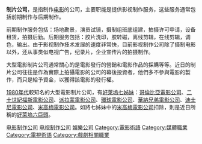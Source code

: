 {{Unreferenced|time=2020-12-23T14:31:27+00:00}}
{{noteTA
|G1=IT
|G2=Communication
}}
'''制片公司'''，是指制作[[电影|电影]]的公司，主要职能是提供影视制作服务，这些服务通常包括前期制作与后期制作。

前期制作服务包括：场地勘景，演员试镜，摄制组班底组建，拍摄许可申请，设备租赁，拍摄后勤。后期服务包括：胶片洗印，胶转磁，离线剪辑，在线剪辑，调色，输出。由于影视制作技术发展的速度非常快，目前影视制作公司除了摄制电影以外，还从事类似电视广告，纪录片，企业宣传片的拍摄制作。

大型電影制片公司通常關心的是電影發行的營銷和電影作品的採購等等。近日的制片公司往往是作為實際上拍攝電影的公司的幕後投資者，他們多不參與電影的製作，而只是給予資金，以獲得該電影的發行權。

[[1980年代|1980年代]]較知名的大型電影制片公司，有[[好萊塢七姊妹|好萊塢七姊妹]]：[[哥倫比亞電影公司|哥倫比亞電影公司]]、[[二十世紀福斯電影公司|二十世紀福斯電影公司]]、[[派拉蒙電影公司|派拉蒙電影公司]]、[[環球電影公司|環球電影公司]]、[[華納兄弟電影公司|華納兄弟電影公司]]、[[迪士尼電影公司|迪士尼電影公司]]、[[米高梅電影公司|米高梅電影公司]]。如將七姊妹中的[[米高梅電影公司|米高梅電影公司]]扣除，則是近日所稱的[[好萊塢六巨頭|好萊塢六巨頭]]。


[[Category:电影制作公司|]]
[[Category:电视制作公司|]]
[[Category:娛樂公司|]]
[[Category:電影術語|Category:電影術語]]
[[Category:媒體職業|Category:媒體職業]]
[[Category:電視術語|Category:電視術語]]
[[Category:戲劇相關職業|Category:戲劇相關職業]]